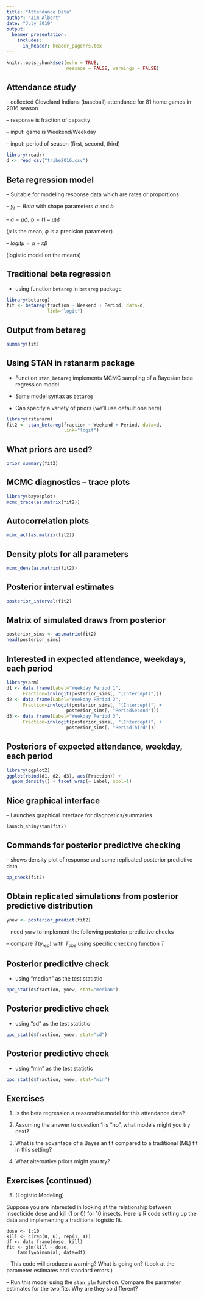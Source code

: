 ```yaml
---
title: "Attendance Data"
author: "Jim Albert"
date: "July 2019"
output:
  beamer_presentation:
    includes:
      in_header: header_pagenrs.tex
---
```


```r
knitr::opts_chunk$set(echo = TRUE, 
                      message = FALSE, warnings = FALSE)
```

## Attendance study

-- collected Cleveland Indians (baseball) attendance for 81 home games in 2016 season

-- response is fraction of capacity

-- input:  game is Weekend/Weekday

-- input:  period of season (first, second, third)

```r
library(readr)
d <- read_csv("tribe2016.csv")
```

## Beta regression model 

-- Suitable for modeling response data which are rates or proportions

-- $y_i \sim Beta$ with shape parameters $a$ and $b$

-- $a = \mu \phi, \, \, b = (1 - \mu) \phi$

($\mu$ is the mean, $\phi$ is a precision parameter)

-- $logit \mu = \alpha + x \beta$

(logistic model on the means)

## Traditional beta regression

- using function `betareg` in `betareg` package

```r
library(betareg)
fit <- betareg(fraction ~ Weekend + Period, data=d,
               link="logit")
```

## Output from betareg

```r
summary(fit)
```

## Using STAN in rstanarm package

- Function `stan_betareg` implements MCMC sampling of a Bayesian beta regression model

- Same model syntax as `betareg`

- Can specify a variety of priors (we'll use default one here)

```r
library(rstanarm)
fit2 <- stan_betareg(fraction ~ Weekend + Period, data=d,
                     link="logit")
```

## What priors are used?

```r
prior_summary(fit2)
```


## MCMC diagnostics -- trace plots

```r
library(bayesplot)
mcmc_trace(as.matrix(fit2))
```

## Autocorrelation plots

```r
mcmc_acf(as.matrix(fit2))
```

## Density plots for all parameters

```r
mcmc_dens(as.matrix(fit2))
```

## Posterior interval estimates

```r
posterior_interval(fit2)
```

## Matrix of simulated draws from posterior

```r
posterior_sims <- as.matrix(fit2)
head(posterior_sims)
```

## Interested in expected attendance, weekdays, each period

```r
library(arm)
d1 <- data.frame(Label="Weekday Period 1", 
      Fraction=invlogit(posterior_sims[, "(Intercept)"]))
d2 <- data.frame(Label="Weekday Period 2", 
      Fraction=invlogit(posterior_sims[, "(Intercept)"] +
                      posterior_sims[, "PeriodSecond"]))
d3 <- data.frame(Label="Weekday Period 3", 
      Fraction=invlogit(posterior_sims[, "(Intercept)"] +
                      posterior_sims[, "PeriodThird"]))
```

## Posteriors of expected attendance, weekday, each period

```r
library(ggplot2)
ggplot(rbind(d1, d2, d3), aes(Fraction)) +
  geom_density() + facet_wrap(~ Label, ncol=1)
```


## Nice graphical interface 

-- Launches graphical interface for diagnostics/summaries

```
launch_shinystan(fit2)
```

## Commands for posterior predictive checking

-- shows density plot of response and some replicated posterior predictive data

```r
pp_check(fit2)
```

## Obtain replicated simulations from posterior predictive distribution

```r
ynew <- posterior_predict(fit2)
```

-- need `ynew` to implement the following posterior predictive checks

-- compare $T(y_{rep})$ with $T_{obs}$ using specific checking function $T$

## Posterior predictive check

- using "median" as the test statistic

```r
ppc_stat(d$fraction, ynew, stat="median")
```

## Posterior predictive check

- using "sd" as the test statistic

```r
ppc_stat(d$fraction, ynew, stat="sd")
```

## Posterior predictive check

- using "min" as the test statistic

```r
ppc_stat(d$fraction, ynew, stat="min")
```

## Exercises

1.  Is the beta regression a reasonable model for this attendance data?

2.  Assuming the answer to question 1 is "no", what models might you try next?

3.  What is the advantage of a Bayesian fit compared to a traditional (ML) fit in this setting?

4.  What alternative priors might you try?

## Exercises (continued)

5.  (Logistic Modeling)

Suppose you are interested in looking at the relationship between insecticide dose and kill (1 or 0) for 10 insects.  Here is R code setting up the data and implementing a traditional logistic fit.

```
dose <- 1:10
kill <- c(rep(0, 6), rep(1, 4))
df <- data.frame(dose, kill)
fit <- glm(kill ~ dose, 
    family=binomial, data=df)
```

-- This code will produce a warning?  What is going on?  (Look at the parameter estimates and standard errors.)

-- Run this model using the `stan_glm` function.  Compare the parameter estimates for the two fits.  Why are they so different?
